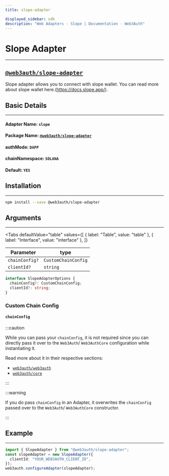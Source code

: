 ```yaml
---
title: slope-adapter

displayed_sidebar: sdk
description: "Web Adapters - Slope | Documentation - Web3Auth"
---
```


# Slope Adapter

---


## [`@web3auth/slope-adapter`](https://npmjs.com/package/@web3auth/slope-adapter)

Slope adapter allows you to connect with slope wallet. You can read more about slope wallet here.(https://docs.slope.app/).

## Basic Details

---

#### Adapter Name: `slope`

#### Package Name: [`@web3auth/slope-adapter`](https://npmjs.com/package/@web3auth/slope-adapter)

#### authMode: `DAPP`

#### chainNamespace: `SOLANA`

#### Default: `YES`

## Installation

---

```bash npm2yarn
npm install --save @web3auth/slope-adapter
```

## Arguments

---

<Tabs
  defaultValue="table"
  values={[
    { label: "Table", value: "table" },
    { label: "Interface", value: "interface" },
  ]}
>

<TabItem value="table">

| Parameter      | type                |
| -------------- | ------------------- |
| `chainConfig?` | `CustomChainConfig` |
| `clientId?`    | `string`            |

</TabItem>

<TabItem value="interface">

```ts
interface SlopeAdapterOptions {
  chainConfig?: CustomChainConfig;
  clientId?: string;
}
```

</TabItem>

</Tabs>

### Custom Chain Config

#### `chainConfig`

:::caution

While you can pass your `chainConfig`, it is not required since you can directly pass it over to the `Web3Auth`/ `Web3AuthCore` configuration while
instantiating it.

Read more about it in their respective sections:

- [`web3auth/web3auth`](/sdk/web/modal/initialize#adding-a-custom-chain-configuration)
- [`web3auth/core`](/sdk/web/core/initialize#adding-a-custom-chain-configuration)

:::

:::warning

If you do pass `chainConfig` in an Adapter, it overwrites the `chainConfig` passed over to the `Web3Auth`/ `Web3AuthCore` constructor.

:::

## Example

---

```ts
import { SlopeAdapter } from "@web3auth/slope-adapter";
const slopeAdapter = new SlopeAdapter({
  clientId: "YOUR_WEB3AUTH_CLIENT_ID",
});
web3auth.configureAdapter(slopeAdapter);
```
